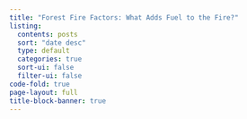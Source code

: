 ```yaml
---
title: "Forest Fire Factors: What Adds Fuel to the Fire?"
listing:
  contents: posts
  sort: "date desc"
  type: default
  categories: true
  sort-ui: false
  filter-ui: false
code-fold: true
page-layout: full
title-block-banner: true
---
```



